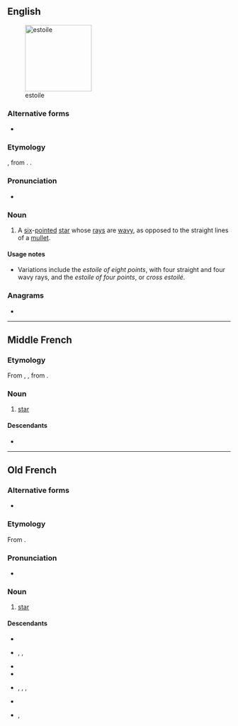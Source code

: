 ==English==
[[Image:Héraldique meuble Estoile.svg|thumb|150px|estoile]]

===Alternative forms===
* {{alter|en|etoile}}

===Etymology===
{{etyl|fro|en}}, from {{etyl|la|en}} {{m|la|stēlla}}. {{doublet|en|étoile|stella}}.

===Pronunciation===
* {{IPA|en|/ɪˈstɔɪl/}}

===Noun===
{{en-noun}}

# {{lb|en|heraldiccharge}} A [[six]]-[[pointed]] [[star]] whose [[rays]] are [[wavy]], as opposed to the straight lines of a [[mullet]].

====Usage notes====
* Variations include the ''estoile of eight points'', with four straight and four wavy rays, and the ''estoile of four points'', or ''cross estoilé''.

===Anagrams===
* {{anagrams|en|a=eeilost|etoiles|étoiles}}

----

==Middle French==

===Etymology===
From {{inh|frm|fro|estoile}}, {{m|fro|esteile}}, from {{inh|frm|la|stēlla}}.

===Noun===
{{frm-noun|f}}

# [[star]]

====Descendants====
* {{desctree|fr|étoile}}

----

==Old French==

===Alternative forms===
* {{alter|fro|esteile|estelle}}

===Etymology===
From {{inh|fro|la|stēlla}}.

===Pronunciation===
* {{IPA|fro|/esˈtoi̯.lə/}}

===Noun===
{{fro-noun|f}}

# [[star]]

====Descendants====
* {{desc|roa-brg|étoile}}
* {{desc|en|estoile}}, {{l|en|Estella}}, {{l|en|Estelle}}
* {{desc|roa-gal|esteill}}
* {{desctree|frm|estoile}}
* {{desc|nrf|êtaile}}, {{l|nrf|éteile}}, {{l|nrf|ételle}}, {{l|nrf|etel}}
* {{desc|pcd|étole}}
* {{desc|wa|stoele}}, {{l|wa|sitoele}}